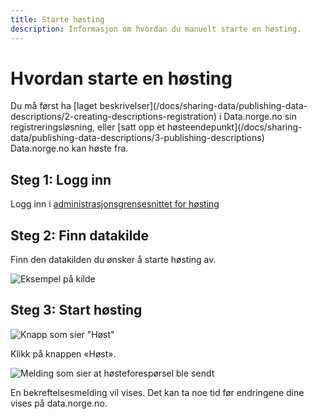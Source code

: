 ```yaml
---
title: Starte høsting
description: Informasjon om hvordan du manuelt starte en høsting.
---
```


# Hvordan starte en høsting

<Alert data-size='sm'>
    Du må først ha [laget
    beskrivelser](/docs/sharing-data/publishing-data-descriptions/2-creating-descriptions-registration) i Data.norge.no
    sin registreringsløsning, eller [satt opp et
    høsteendepunkt](/docs/sharing-data/publishing-data-descriptions/3-publishing-descriptions) Data.norge.no kan høste
    fra.
</Alert>

## Steg 1: Logg inn

Logg inn i [administrasjonsgrensesnittet for høsting](https://admin.fellesdatakatalog.digdir.no/data-sources)

## Steg 2: Finn datakilde

Finn den datakilden du ønsker å starte høsting av.

![Eksempel på kilde](https://cms.fellesdatakatalog.digdir.no/uploads/data_source_entry_d25303217f.png)

## Steg 3: Start høsting

![Knapp som sier "Høst"](https://cms.fellesdatakatalog.digdir.no/uploads/harvesting_harvest_button_d1e18ff981.png)

Klikk på knappen «Høst».

![Melding som sier at høsteforespørsel ble sendt](https://cms.fellesdatakatalog.digdir.no/uploads/harvesting_harvest_request_sent_8f75b28d4a.png)

En bekreftelsesmelding vil vises. Det kan ta noe tid før endringene dine vises på data.norge.no.
